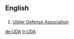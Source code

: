{{also|uda}}
==English==

==={{initialism}}===
{{infl|en|initialism}}

# [[w:Ulster Defense Association|Ulster Defense Association]]

[[de:UDA]]
[[tr:UDA]]